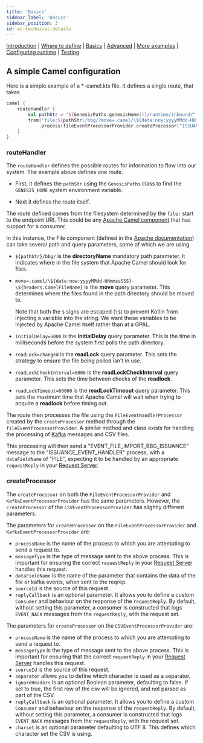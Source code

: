 ---
title: 'Basics'
sidebar_label: 'Basics'
sidebar_position: 3
id: ac-technical-details
---

[Introduction](/creating-applications/defining-your-application/integrations/apache-camel/apache-camel/)  | [Where to define](/creating-applications/defining-your-application/integrations/apache-camel/ac-define/) | [Basics](/creating-applications/defining-your-application/integrations/apache-camel/ac-technical-details/) |  [Advanced](/creating-applications/defining-your-application/integrations/apache-camel/ac-advanced-technical-details/) | [More examples](/creating-applications/defining-your-application/integrations/apache-camel/ac-more-examples/) | [Configuring runtime](/creating-applications/defining-your-application/integrations/apache-camel/ac-configuring-runtime/) | [Testing](/creating-applications/defining-your-application/integrations/apache-camel/ac-testing/)

## A simple Camel configuration

Here is a simple example of a *-camel.kts file. It defines a single route, that takes
```kotlin
camel {
    routeHandler {
        val pathStr = "${GenesisPaths.genesisHome()}/runtime/inbound/"
        from("file:${pathStr}/bbg/?move=.camel/\${date:now:yyyyMMdd-HHmmssSSS}-\${headers.CamelFileName}&initialDelay=5000&readLock=changed&readLockCheckInterval=5000&readLockTimeout=60000")
            .process(fileEventProcessorProvider.createProcessor("ISSUANCE_EVENT_HANDLER", "EVENT_FILE_IMPORT_BBG_ISSUANCE", "FILE", "SOURCE_NAME"))
    }
}
```

### routeHandler
The `routeHandler` defines the possible routes for information to flow into our system.  The example above defines one route. 

- First, it defines the `pathStr` using the `GenesisPaths` class to find the `GENESIS_HOME` system environment variable. 

- Next it defines the route itself.

The route defined comes from the filesystem determined by the `file:` start to the endpoint URI. This could be any [Apache Camel component](https://camel.apache.org/components/3.16.x/index.html) that has support for a consumer.

In this instance, the File component (defined in the [Apache documentation](https://camel.apache.org/components/3.16.x/file-component.html)) can take several path and query parameters, some of which we are using.

* `${pathStr}/bbg/` is the **directoryName** mandatory path parameter. It indicates where in the file system that Apache Camel should look for files.
* `move=.camel/\${date:now:yyyyMMdd-HHmmssSSS}-\${headers.CamelFileName}` is the **move** query parameter. This determines where the files found in the path directory should be moved to.

  Note that both the `$` signs are escaped (`\$`) to prevent Kotlin from injecting a variable into the string. We want these variables to be injected by Apache Camel itself rather than at a GPAL.
* `initialDelay=5000` is the **initialDelay** query parameter. This is the time in milliseconds before the system first polls the path directory.
* `readLock=changed` is the **readLock** query parameter. This sets the strategy to ensure the file being polled isn't in use.
* `readLockCheckInterval=5000` is the **readLockCheckInterval** query parameter. This sets the time between checks of the **readlock**.
* `readLockTimeout=60000` is the **readLockTimeout** query parameter. This sets the maximum time that Apache Camel will wait when trying to acquire a **readlock** before timing out.

The route then processes the file using the `FileEventHandlerProcessor` created by the `createProcessor` method through the `fileEventProcessorProvider`. A similar method and class exists for handling the processing of [Kafka](https://kafka.apache.org/) messages and CSV files.

This processing will then send a "EVENT_FILE_IMPORT_BBG_ISSUANCE" message to the "ISSUANCE_EVENT_HANDLER" process, with a `dataFieldName` of "FILE", expecting it to be handled by an appropriate `requestReply` in your [Request Server](/creating-applications/defining-your-application/user-interface/request-servers/request-servers/).

### createProcessor
The `createProcessor` on both the `FileEventProcessorProvider` and `KafkaEventProcessorProvider` has the same parameters. However, the `createProcessor` of the `CSVEventProcessorProvider` has slightly different parameters.

The parameters for `createProcessor` on the `FileEventProcessorProvider` and `KafkaEventProcessorProvider` are:

* `processName` is the name of the process to which you are attempting to send a request to.
* `messageType` is the type of message sent to the above process. This is important for ensuring the correct `requestReply` in your [Request Server](/creating-applications/defining-your-application/user-interface/request-servers/request-servers/) handles this request.
* `dataFieldName` is the name of the parameter that contains the data of the file or kafka events, when sent to the reqrep.
* `sourceId` is the source of this request.
* `replyCallback` is an optional parameter. It allows you to define a custom `Consumer` and behaviour on the response of the `requestReply`. By default, without setting this parameter, a consumer is constructed that logs `EVENT_NACK` messages from the `requestReply`, with the request set.

The parameters for `createProcessor` on the `CSVEventProcessorProvider` are:

* `processName` is the name of the process to which you are attempting to send a request to.
* `messageType` is the type of message sent to the above process. This is important for ensuring that the correct `requestReply`  in your [Request Server](/creating-applications/defining-your-application/user-interface/request-servers/request-servers/) handles this request.
* `sourceId` is the source of this request.
* `separator` allows you to define which character is used as a separator.
* `ignoreHeaders` is an optional Boolean parameter, defaulting to false. If set to true, the first row of the csv will be ignored, and not parsed as part of the CSV.
* `replyCallback` is an optional parameter. It allows you to define a custom `Consumer` and behaviour on the response of the `requestReply`. By default, without setting this parameter, a consumer is constructed that logs `EVENT_NACK` messages from the `requestReply`, with the request set.
* `charset` is an optional parameter defaulting to UTF 8. This defines which character set the CSV is using.